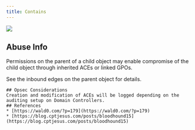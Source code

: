 ```yaml
---
title: Contains
---
```


<img noZoom src="/assets/enterprise-AND-community-edition-pill-tag.svg"/>

## Abuse Info

Permissions on the parent of a child object may enable compromise of the child object through inherited ACEs or linked GPOs.

See the inbound edges on the parent object for details.

```
## Opsec Considerations
Creation and modification of ACEs will be logged depending on the auditing setup on Domain Controllers.
## References
* [https://wald0.com/?p=179](https://wald0.com/?p=179)
* [https://blog.cptjesus.com/posts/bloodhound15](https://blog.cptjesus.com/posts/bloodhound15)